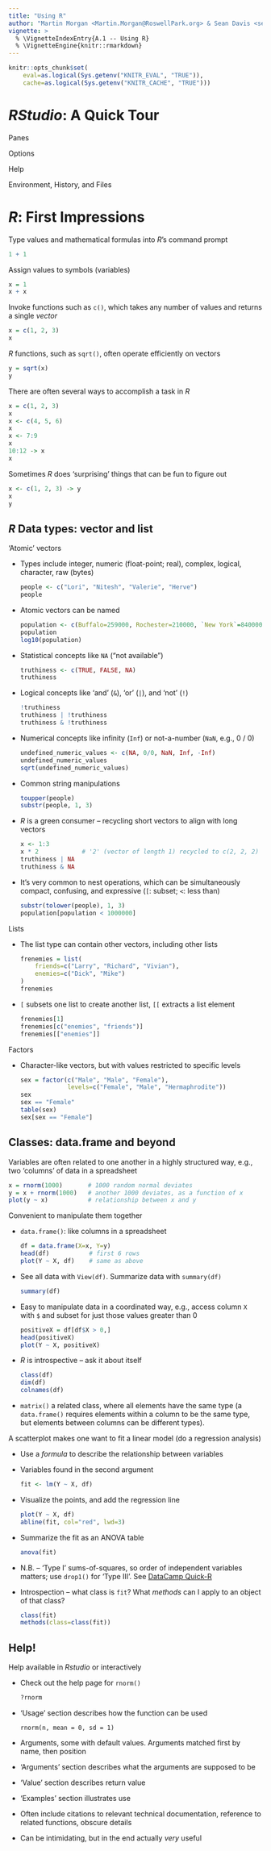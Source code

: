 ```yaml
---
title: "Using R"
author: "Martin Morgan <Martin.Morgan@RoswellPark.org> & Sean Davis <seandavi@gmail.com>"
vignette: >
  % \VignetteIndexEntry{A.1 -- Using R}
  % \VignetteEngine{knitr::rmarkdown}
---
```


```r
knitr::opts_chunk$set(
    eval=as.logical(Sys.getenv("KNITR_EVAL", "TRUE")),
    cache=as.logical(Sys.getenv("KNITR_CACHE", "TRUE")))
```

# _RStudio_: A Quick Tour

Panes

Options

Help

Environment, History, and Files

# _R_: First Impressions

Type values and mathematical formulas into _R_'s command prompt

```r
1 + 1
```

Assign values to symbols (variables)

```r
x = 1
x + x
```

Invoke functions such as `c()`, which takes any number of values and
returns a single _vector_

```r
x = c(1, 2, 3)
x
```

_R_ functions, such as `sqrt()`, often operate efficiently on vectors

```r
y = sqrt(x)
y
```

There are often several ways to accomplish a task in _R_

```r
x = c(1, 2, 3)
x
x <- c(4, 5, 6)
x
x <- 7:9
x
10:12 -> x
x
```

Sometimes _R_ does 'surprising' things that can be fun to figure out

```r
x <- c(1, 2, 3) -> y
x
y
```

## _R_ Data types: vector and list

'Atomic' vectors

- Types include integer, numeric (float-point; real), complex,
  logical, character, raw (bytes)

    ```r
    people <- c("Lori", "Nitesh", "Valerie", "Herve")
    people
    ```

- Atomic vectors can be named

    ```r
    population <- c(Buffalo=259000, Rochester=210000, `New York`=8400000)
    population
    log10(population)
    ```

- Statistical concepts like `NA` ("not available")

    ```r
    truthiness <- c(TRUE, FALSE, NA)
    truthiness
    ```
- Logical concepts like 'and' (`&`), 'or' (`|`), and 'not' (`!`)

    ```r
    !truthiness
    truthiness | !truthiness
    truthiness & !truthiness
    ```

- Numerical concepts like infinity (`Inf`) or not-a-number (`NaN`,
  e.g., 0 / 0)

    ```r
    undefined_numeric_values <- c(NA, 0/0, NaN, Inf, -Inf)
    undefined_numeric_values
    sqrt(undefined_numeric_values)
    ```

- Common string manipulations

    ```r
    toupper(people)
    substr(people, 1, 3)
    ```

- _R_ is a green consumer -- recycling short vectors to align with
  long vectors

    ```r
    x <- 1:3
    x * 2            # '2' (vector of length 1) recycled to c(2, 2, 2)
    truthiness | NA
    truthiness & NA
    ```
- It's very common to nest operations, which can be simultaneously
  compact, confusing, and expressive (`[`: subset; `<`: less than)

    ```r
    substr(tolower(people), 1, 3)
    population[population < 1000000]
    ```

Lists

- The list type can contain other vectors, including other lists

    ```r
    frenemies = list(
        friends=c("Larry", "Richard", "Vivian"),
        enemies=c("Dick", "Mike")
    )
    frenemies
    ```

- `[` subsets one list to create another list, `[[` extracts a list element

    ```r
    frenemies[1]
    frenemies[c("enemies", "friends")]
    frenemies[["enemies"]]
    ```

Factors

- Character-like vectors, but with values restricted to specific levels

    ```r
    sex = factor(c("Male", "Male", "Female"),
                 levels=c("Female", "Male", "Hermaphrodite"))
    sex
    sex == "Female"
    table(sex)
    sex[sex == "Female"]
    ```

## Classes: data.frame and beyond

Variables are often related to one another in a highly structured way,
e.g., two 'columns' of data in a spreadsheet

```r
x = rnorm(1000)       # 1000 random normal deviates
y = x + rnorm(1000)   # another 1000 deviates, as a function of x
plot(y ~ x)           # relationship between x and y
```

Convenient to manipulate them together

- `data.frame()`: like columns in a spreadsheet

    ```r
    df = data.frame(X=x, Y=y)
    head(df)           # first 6 rows
    plot(Y ~ X, df)    # same as above
    ```

- See all data with `View(df)`. Summarize data with `summary(df)`

    ```r
    summary(df)
    ```

- Easy to manipulate data in a coordinated way, e.g., access column
  `X` with `$` and subset for just those values greater than 0

    ```r
    positiveX = df[df$X > 0,]
    head(positiveX)
    plot(Y ~ X, positiveX)
    ```

- _R_ is introspective -- ask it about itself

    ```r
    class(df)
    dim(df)
    colnames(df)
    ```

- `matrix()` a related class, where all elements have the same type (a
  `data.frame()` requires elements within a column to be the same
  type, but elements between columns can be different types).

A scatterplot makes one want to fit a linear model (do a regression
analysis)

- Use a _formula_ to describe the relationship between variables
- Variables found in the second argument

    ```r
    fit <- lm(Y ~ X, df)
    ```

- Visualize the points, and add the regression line

    ```r
    plot(Y ~ X, df)
    abline(fit, col="red", lwd=3)
    ```

- Summarize the fit as an ANOVA table

    ```r
    anova(fit)
    ```

- N.B. -- 'Type I' sums-of-squares, so order of independent variables
  matters; use `drop1()` for 'Type III'. See [DataCamp Quick-R][]

- Introspection -- what class is `fit`? What _methods_ can I apply to
  an object of that class?

    ```r
    class(fit)
    methods(class=class(fit))
    ```

## Help!

Help available in _Rstudio_ or interactively

- Check out the help page for `rnorm()`

    ```r
    ?rnorm
    ```

- 'Usage' section describes how the function can be used

    ```
    rnorm(n, mean = 0, sd = 1)
    ```
- Arguments, some with default values. Arguments matched first by
  name, then position

- 'Arguments' section describes what the arguments are supposed to be

- 'Value' section describes return value

- 'Examples' section illustrates use

- Often include citations to relevant technical documentation,
  reference to related functions, obscure details

- Can be intimidating, but in the end actually _very_ useful

[DataCamp Quick-R]: http://www.statmethods.net/stats/anova.html
